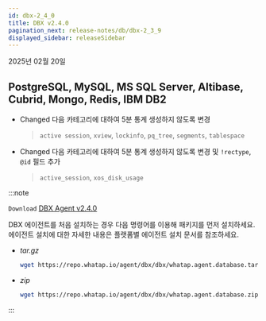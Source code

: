 ```yaml
---
id: dbx-2_4_0
title: DBX v2.4.0
pagination_next: release-notes/db/dbx-2_3_9
displayed_sidebar: releaseSidebar
---
```


2025년 02월 20일

## PostgreSQL, MySQL, MS SQL Server, Altibase, Cubrid, Mongo, Redis, IBM DB2

- <Status priority='1'>Changed</Status> 다음 카테고리에 대하여 5분 통계 생성하지 않도록 변경

  > `active session`, `xview`, `lockinfo`, `pq_tree`, `segments`, `tablespace`

- <Status priority='1'>Changed</Status> 다음 카테고리에 대하여 5분 통계 생성하지 않도록 변경 및 `!rectype`, `@id` 필드 추가

  > `active_session`, `xos_disk_usage`

:::note 

<code class='my'>Download</code> [DBX Agent v2.4.0](https://repo.whatap.io/agent/dbx/dbx/whatap.agent.dbx-2.4.0.jar)

DBX 에이전트를 처음 설치하는 경우 다음 명령어를 이용해 패키지를 먼저 설치하세요. 에이전트 설치에 대한 자세한 내용은 플랫폼별 에이전트 설치 문서를 참조하세요.

* *tar.gz*

  ```bash
  wget https://repo.whatap.io/agent/dbx/dbx/whatap.agent.database.tar.gz 
  ```

* *zip*

  ```bash 
  wget https://repo.whatap.io/agent/dbx/dbx/whatap.agent.database.zip
  ```

:::